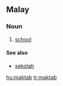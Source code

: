 ==Malay==

===Noun===
{{infl|ms|noun}}

# [[school]]

====See also====
*[[sekolah]]

[[hu:maktab]]
[[tr:maktab]]